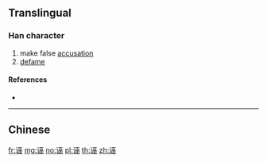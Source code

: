 {{character info/new}}
{{also|誣}}
==Translingual==

===Han character===
{{Han char|rn=149|rad=讠|as=07|sn=9|four=|canj=IVMOO}}

# make false [[accusation]]
# [[defame]]

====References====
* {{Han ref|kx=1188.181|hdz=63974.040|uh=8BEC|ud=35820}}

----

==Chinese==
{{zh-see|誣}}

[[fr:诬]]
[[mg:诬]]
[[no:诬]]
[[pl:诬]]
[[th:诬]]
[[zh:诬]]
